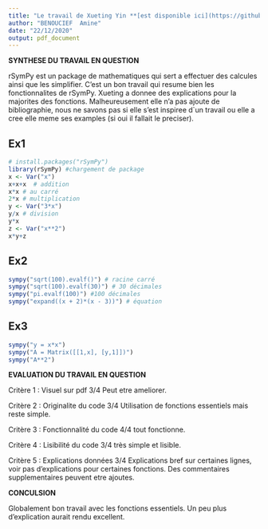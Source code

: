 ---
title: "Le travail de Xueting Yin **[est disponible ici](https://github.com/yinxueting/PSBX/blob/main/gr01_xueting_yin_rSymPy.pdf)**"
author: "BENOUCIEF  Amine"
date: "22/12/2020"
output: pdf_document
---

**SYNTHESE DU TRAVAIL EN QUESTION**

rSymPy est un package de mathematiques qui sert a effectuer des calcules ainsi que les simplifier. C'est un bon travail qui resume bien les fonctionnalites de rSymPy. Xueting a donnee des explications pour la majorites des fonctions. Malheureusement elle n'a pas ajoute de  bibliographie, nous ne savons pas si elle s'est inspiree d`un travail ou elle a cree elle meme ses examples (si oui il fallait le preciser).

## Ex1
```{r}
# install.packages("rSymPy")
library(rSymPy) #chargement de package
x <- Var("x")
x+x+x  # addition
x*x # au carré
2*x # multiplication
y <- Var("3*x")
y/x # division
y*x
z <- Var("x**2")
x*y+z
```

## Ex2
```{r}
sympy("sqrt(100).evalf()") # racine carré
sympy("sqrt(100).evalf(30)") # 30 décimales
sympy("pi.evalf(100)") #100 décimales
sympy("expand((x + 2)*(x - 3))") # équation
```

## Ex3
```{r}
sympy("y = x*x")
sympy("A = Matrix([[1,x], [y,1]])")
sympy("A**2")
```

**EVALUATION DU TRAVAIL EN QUESTION**

Critère 1 : Visuel sur pdf             3/4 Peut etre ameliorer. 

Critère 2 : Originalite du code        3/4 Utilisation de fonctions essentiels mais reste simple. 

Critère 3 : Fonctionnalité du code     4/4 tout fonctionne.

Critère 4 : Lisibilité du code         3/4 très simple et lisible.

Critère 5 : Explications données       3/4 Explications bref sur certaines lignes, voir pas d'explications pour certaines fonctions. Des commentaires supplementaires peuvent etre ajoutes. 

**CONCULSION**

Globalement bon travail avec les fonctions essentiels. Un peu plus d'explication aurait rendu excellent.
